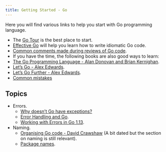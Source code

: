 ```yaml
---
title: Getting Started - Go
---
```


Here you will find various links to help you start with Go programming language.

- The [Go Tour](http://tour.golang.org/) is the best place to start.
- [Effective Go](https://go.dev/doc/effective_go) will help you learn how to write idiomatic Go code.
- [Common comments made during reviews of Go code](https://github.com/golang/go/wiki/CodeReviewComments).
- If you have the time, the following books are also good ways to learn:
- [The Go Programming Language - Alan Donovan and Brian Kernighan](http://www.gopl.io).
- [Let’s Go - Alex Edwards](https://lets-go.alexedwards.net).
- [Let’s Go Further - Alex Edwards](https://lets-go-further.alexedwards.net).
- [Common mistakes](https://github.com/golang/go/wiki/CommonMistakes)

## Topics

- Errors.
  - [Why doesn’t Go have exceptions?](https://go.dev/doc/faq#exceptions)
  - [Error Handling and Go](https://go.dev/blog/error-handling-and-go).
  - [Working with Errors in Go 1.13](https://go.dev/blog/go1.13-errors).
- Naming.
  - [Organising Go code - David Crawshaw](https://go.dev/talks/2014/organizeio.slide#19) (A bit dated but the section on naming is still relevant).
  - [Package names](https://go.dev/blog/package-names).
